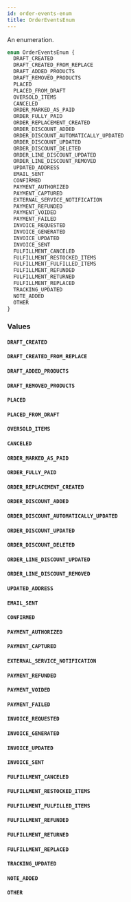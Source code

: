 ```yaml
---
id: order-events-enum
title: OrderEventsEnum
---
```


An enumeration.

```graphql
enum OrderEventsEnum {
  DRAFT_CREATED
  DRAFT_CREATED_FROM_REPLACE
  DRAFT_ADDED_PRODUCTS
  DRAFT_REMOVED_PRODUCTS
  PLACED
  PLACED_FROM_DRAFT
  OVERSOLD_ITEMS
  CANCELED
  ORDER_MARKED_AS_PAID
  ORDER_FULLY_PAID
  ORDER_REPLACEMENT_CREATED
  ORDER_DISCOUNT_ADDED
  ORDER_DISCOUNT_AUTOMATICALLY_UPDATED
  ORDER_DISCOUNT_UPDATED
  ORDER_DISCOUNT_DELETED
  ORDER_LINE_DISCOUNT_UPDATED
  ORDER_LINE_DISCOUNT_REMOVED
  UPDATED_ADDRESS
  EMAIL_SENT
  CONFIRMED
  PAYMENT_AUTHORIZED
  PAYMENT_CAPTURED
  EXTERNAL_SERVICE_NOTIFICATION
  PAYMENT_REFUNDED
  PAYMENT_VOIDED
  PAYMENT_FAILED
  INVOICE_REQUESTED
  INVOICE_GENERATED
  INVOICE_UPDATED
  INVOICE_SENT
  FULFILLMENT_CANCELED
  FULFILLMENT_RESTOCKED_ITEMS
  FULFILLMENT_FULFILLED_ITEMS
  FULFILLMENT_REFUNDED
  FULFILLMENT_RETURNED
  FULFILLMENT_REPLACED
  TRACKING_UPDATED
  NOTE_ADDED
  OTHER
}
```

### Values

#### `DRAFT_CREATED`

#### `DRAFT_CREATED_FROM_REPLACE`

#### `DRAFT_ADDED_PRODUCTS`

#### `DRAFT_REMOVED_PRODUCTS`

#### `PLACED`

#### `PLACED_FROM_DRAFT`

#### `OVERSOLD_ITEMS`

#### `CANCELED`

#### `ORDER_MARKED_AS_PAID`

#### `ORDER_FULLY_PAID`

#### `ORDER_REPLACEMENT_CREATED`

#### `ORDER_DISCOUNT_ADDED`

#### `ORDER_DISCOUNT_AUTOMATICALLY_UPDATED`

#### `ORDER_DISCOUNT_UPDATED`

#### `ORDER_DISCOUNT_DELETED`

#### `ORDER_LINE_DISCOUNT_UPDATED`

#### `ORDER_LINE_DISCOUNT_REMOVED`

#### `UPDATED_ADDRESS`

#### `EMAIL_SENT`

#### `CONFIRMED`

#### `PAYMENT_AUTHORIZED`

#### `PAYMENT_CAPTURED`

#### `EXTERNAL_SERVICE_NOTIFICATION`

#### `PAYMENT_REFUNDED`

#### `PAYMENT_VOIDED`

#### `PAYMENT_FAILED`

#### `INVOICE_REQUESTED`

#### `INVOICE_GENERATED`

#### `INVOICE_UPDATED`

#### `INVOICE_SENT`

#### `FULFILLMENT_CANCELED`

#### `FULFILLMENT_RESTOCKED_ITEMS`

#### `FULFILLMENT_FULFILLED_ITEMS`

#### `FULFILLMENT_REFUNDED`

#### `FULFILLMENT_RETURNED`

#### `FULFILLMENT_REPLACED`

#### `TRACKING_UPDATED`

#### `NOTE_ADDED`

#### `OTHER`
